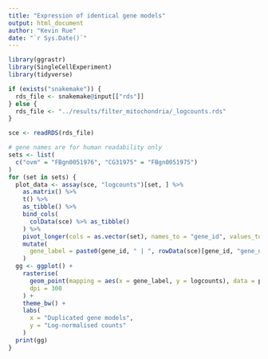 ```yaml
---
title: "Expression of identical gene models"
output: html_document
author: "Kevin Rue"
date: "`r Sys.Date()`"
---
```


```r
library(ggrastr)
library(SingleCellExperiment)
library(tidyverse)
```

```r
if (exists("snakemake")) {
  rds_file <- snakemake@input[["rds"]]
} else {
  rds_file <- "../results/filter_mitochondria/_logcounts.rds"
}
```

```r
sce <- readRDS(rds_file)
```

```r
# gene names are for human readability only
sets <- list(
  c("ovm" = "FBgn0051976", "CG31975" = "FBgn0051975")
)
for (set in sets) {
  plot_data <- assay(sce, "logcounts")[set, ] %>% 
    as.matrix() %>% 
    t() %>% 
    as_tibble() %>% 
    bind_cols(
      colData(sce) %>% as_tibble()
    ) %>% 
    pivot_longer(cols = as.vector(set), names_to = "gene_id", values_to = "logcounts") %>% 
    mutate(
      gene_label = paste0(gene_id, " | ", rowData(sce)[gene_id, "gene_name"])
    )
  gg <- ggplot() +
    rasterise(
      geom_point(mapping = aes(x = gene_label, y = logcounts), data = plot_data),
      dpi = 300
    ) +
    theme_bw() +
    labs(
      x = "Duplicated gene models",
      y = "Log-normalised counts"
    )
  print(gg)
}
```

